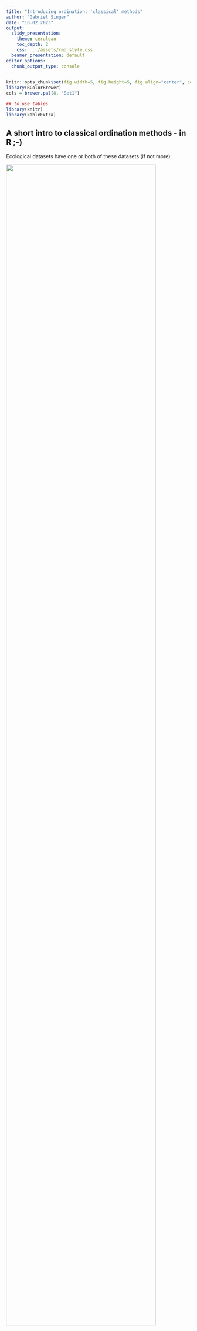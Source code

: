 ```yaml
---
title: "Introducing ordination: 'classical' methods"
author: "Gabriel Singer"
date: "16.02.2023"
output:
  slidy_presentation:
    theme: cerulean
    toc_depth: 2
    css:  ../assets/rmd_style.css
  beamer_presentation: default
editor_options:
  chunk_output_type: console
---
```



```r
knitr::opts_chunk$set(fig.width=5, fig.height=5, fig.align="center", collapse = TRUE, comment = "##", dev="png")
library(RColorBrewer)
cols = brewer.pal(8, "Set1")

## to use tables
library(knitr)
library(kableExtra)
```

## A short intro to classical ordination methods - in R ;-)

Ecological datasets have one or both of these datasets (if not more):

![](img/mv_table.png){width=90%}


## A short intro to classical ordination methods - in R ;-)

The classical ordination methods always target dimension reduction, and

* are based on **linear or unimodal** relationships, and
* may involve **direct** regression on a 2nd matrix of explanatory variables (as opposed to **indirectly** reconstructing gradients from a single data matrix)

![](img/ordinations_table.png)

Note that **ordination** is a word almost exclusively used by ecologists. Outside most of these methods are known as **scaling techniques**. The phrase **gradient analysis** makes a bit more sense in ecology ;-)

Specifically PCA and RDA are quite useful outside of the classical species or species~environment framework of ecology.


## Principal component analysis (PCA)

PCA can be understood as a MLR on theoretical (latent) instead of observed dependent variables.

The regression coefficients in PCA are **factor loadings**.

The predicted values of the theoretical dependent are **scores**.

![](img/pca_data.png)

For instance, in a PCA on this matrix of n objects times p variables PC1 is computed as:

$$
PC_1=f_1X_1+f_2X_2+...+f_pX_p
$$
There must be as many PCs as original variables. The factor loading matrix translates p $X$-variables into p $PCs$.

PCA can be understood as a rotation of the original coordinate system made up of p $X$-variables into a new coordinate system defined by p $PCs$.

<br/>

![](img/pca_rotation.png)


## Principal component analysis (PCA) in R

```r
library(vegan)
library(shape) # nice arrows
mara<-read.table(file="data/MaraRiver.txt",header=TRUE) # water chemistry in 54 streams, 3 types of landuse

wc<-log(mara[-c(5,6),9:26]) # delete two cases with NA data, log-transform concentration data
landuse<-mara$landuse[-c(5,6)]
plot(wc) # check potential for PCA by correlation plot

pca<-prcomp(scale(wc),retx=T,center=F,scale.=F)
pca<-prcomp(wc,retx=T,center=T,scale.=T)   # equivalent to line above

summary(pca)

pca$sdev # stdevs of PCs (squares are eigenvalues)

head(scores<-pca$x) # site scores on all PCs

head(scale(wc) %*% pca$rotation) # to manually compute scores from variables and loadings
head(loadings<-pca$rotation) # the variable loadings

# how many axes should be kept?)
screeplot(pca,npcs=length(pca$sdev),type = "lines") # plots eigenvalues vs. component #
abline(h=1,col="red")
# -> the first 3-4 PCs seem useful, and just PC1 and PC2 alone are already explaining a lot of overall variance
# eigenvalue of PC5<1, so PC5 contributes less than one original variable (Kaiser-Guttman criterion)

# for a DISTANCE BIPLOT (focus is on sites, "scaling 1")
# each principal component has variance given by eigenvalue, loadings remain unscaled
plot(scores[,1:2],asp=1,pch=21,bg=landuse) # note asp=1
arrows<-loadings*7 # with extension factor
Arrows(x0=0,y0=0,x1=arrows[,1],y1=arrows[,2],col="darkgreen")
text(x=arrows[,1]*1.3,y=arrows[,2]*1.2,labels=names(wc),cex=0.7)

biplot(pca,scale=0)
# in this plot:
# 1) distances among sites are approximating true Euclidean distances in multivariate space
# 2) angles between arrows do not reflect correlations among variables
# 3) projecting site on descriptor at right angle gives its appr. descriptor value

# for a CORRELATION BIPLOT (focus is on variables, "scaling 2")
# each principal component is weighted by 1/sqrt(eigenvalue), so it has variance 1
var(scores[,1]/pca$sdev[1]) # just demo
plot(scores[,1]/pca$sdev[1],scores[,2]/pca$sdev[2],pch=21,bg=landuse,asp=1)
# loadings are weighted by sqrt(eigenvalues)
arrows<-loadings*matrix(pca$sdev,nrow=nrow(loadings),ncol=ncol(loadings),byrow=TRUE)
arrows<-arrows*2 # choose extension factor
Arrows(x0=0,y0=0,x1=arrows[,1],y1=arrows[,2],col="purple")
# as alternative just compute correlation of scores with original data ("structure coefficients")
(structure<-cor(wc,scores))
structure<-2*structure
Arrows(x0=0,y0=0,x1=structure[,1],y1=structure[,2],col="red")
text(x=arrows[,1]*1.3,y=arrows[,2]*1.2,labels=names(wc),cex=0.7)

biplot(pca,scale=1)
# in this plot
# 1) distances among sites are not approximating true Euclidean distances in multivariate space
# 2) angles between arrows reflect correlations among variables (NOT proximity of arrow heads)
# 3) projecting site on descriptor at right angle gives its appr. descriptor value

# PCA using the rda function from the vegan package
pca2<-rda(X=wc,scale=TRUE)
summary(pca2,scaling=1)
scores(wc,scaling=0)
biplot(pca2,scaling=1)
biplot(pca2,scaling=2)
# note different scaling factors, but solution remains same


##############################
# some follow-up suggestions #
# test PCA-axes for effect of landuse or stream size (as log(Q)) using ANOVA or ANCOVA
# correlate PCA-axes with other potential "controlling" variables (e.g. TDN, canopy cover) to give "meta-dimensions" more meaning
# useful function envfit() to relate additional variables to the ordination space
```


## Redundancy analysis (RDA) in R

<div class="left lt">

Two involved matrices: one dependent, one independent.

(Note: For correlation of two matrices see CCorA (Canonical correlation analysis) $\neq$ CCA.)

**Redundancy**: The proportion of total variance of in the response variables that can be explained linear combinations of predictors.

Two steps:

1. MLRs relate each response variable to the independent matrix and predict the response.
2. The matrix of predicted response variables (same size as original: n objects * p variables) is subject to PCA.

The response variables are **constrained** to be linear combinations of the predictors first! The PCA can only "ordinate" variation of the responses that is relatable to predictors.

Significance tests for the overall model, for the various RDA-axes and for the individual predictors are available (permutation-based).

</div>

<div class="right rt">

![](img/rda_dataflow.png){width=90%}

Site scores:

* One set of *unconstrained* scores (site scores), $YU$.
* One set of *constrained* scores (LC scores), $\hat{Y}U$.

</div>

## Redundancy analysis (RDA) in R

```r
zwc<-scale(wc) # must at least be centered even if dimensionally homogeneous!
xmat<-data.frame(logQ=log(mara$Q),logTDN=log(mara$TDN),canopy=mara$canopy)[-c(5,6),]

rda<-rda(zwc~logQ+logTDN+canopy,data=xmat) # take care: confusing X and Y argument names

# actual RDA output check
summary(rda)
?cca.object
RsquareAdj(rda) # redundancy statistic (fractional amount of variation of the response data matrix explained by constraints)

# hypothesis tests #
# testing the first axis (global test)
anova(rda)
anova(rda,first=TRUE)

# testing all axes sequentially (preceding axes are taken as constraints)
anova(rda,by="axis",model="direct",perm.max=9999,step=1000)

# testing the individual terms=constraints
anova(rda,by="terms",model="direct",perm.max=9999,step=1000)  # tests terms sequentially, order matters!
anova(rda,by="margin",model="direct",perm.max=9999,step=1000) # tests each term in full model (like drop1() function)

###################
# making triplots #

# again various types of scaling for the plotting step:
# scaling 1 "distance triplot"
# only angles between constraints and responses reflect their correlations (not angles among responses)
# distances among sites reflect their Euclidean distances

# scaling 2 "correlation triplot"
# all angles between constraints and responses reflect correlations 
# distances among sites do not reflect their Euclidean distances

# in both scaling types sites can be projected on constraints and on responses
# factor constraints are shown as centroids instead of arrows, projecting works identical 

# scaling 3 is compromise

# build an RDA scaling type 1 triplot
plot(rda,scaling=1)

(sites<-scores(rda,choices=c(1,2),display="sites",scaling=1)) 

(lcs<-scores(rda,choices=c(1,2),display="lc",scaling=1)) # fitted/constrained site scores

(species<-scores(rda,choices=c(1,2),display="sp",scaling=1)*0.5)

(constraints<-scores(rda,choices=c(1,2),display="bp",scaling=1)*2)

plot(sites,asp=1,pch=21,bg=landuse,ylim=c(-1.5,1.5))
Arrows(x0=0,y0=0,x1=constraints[,1],y1=constraints[,2],lwd=1.5,col="blue")
text(constraints[,1:2]*1.1,label=rownames(constraints),pos=4,cex=0.8,col="blue")

Arrows(x0=0,y0=0,x1=species[,1],y1=species[,2],lwd=1,arr.length=0)
text(species[,1:2]*1.1,label=rownames(species),pos=4,cex=0.6)
```

## Correspondence Analysis (CA)

<div class="left lt">

Based on one matrix (usually a *species* or *community* matrix).

Considers unimodal responses to (unknown) environmental variables.

An *indirect* GA, resulting gradients are synthetic environmental gradients.

The basis for CA is **weighted averaging** from environmental and species tables. If *env* exists, then this can be done to extract *bioindicatory information*:

$$
u^*=\frac{y_1x_1+y_2x_2+...+y_nx_n}{y_1+y_2+...+y_n}
$$
A *species optimum* $u^*$ is computed as an abundance-weighted means of a specific environmental variable over all sites at which a specific species is present.

This approach works best when:

* Species have narrow amplitude.
* Environmental variable spans the whole range of the species´ tolerance curve with good spacing.

</div>

<div class="right rt">

CA uses a *two-way weighted averaging* with a theoretical environmental variable iteratively in several steps:

1. Take *arbitrary* site scores.
2. Derive species scores by weighted average of sites scores, for species k (of m):
$$
u_k=\sum_{i=1}^n{y_{ki}x_i}/\sum_{i=1}^n{y_{ki}}
$$
3. From the species scores new site scores can be derived, for site i (of n):
$$
x_i=\sum_{k=1}^m{y_{ki}u_k}/\sum_{k=1}^n{y_{ki}}
$$
4. Rescaling (standardization) of site and species scores.
5. Repeat 2-3 several times until stabilisation of site and species scores = first CA axis.
6. Similar procedure to construct second CA axis (uncorrelated to first).

</div>


## Canonical Correspondence Analysis (CCA)

Two involved matrices: one dependent, one independent.

In the reciprocal averaging of CA a constraint is included:

* Site scores are linearly (!) regressed on the independent dataset (environment).
* Predicted values for the site scores are then used to compute the species scores. 

The result are axes which inform about **species-site relationships**, but which also have **maximized correlation with linear combinations of (environmental) predictors**.

Site scores:

* One set of *unconstrained* scores (WA scores), similar but not identical to CA-results
* One set of *constrained* scores (LC scores), usually the ones of interest

```r
data(varespec) # a R dataset on vegetation
data(varechem) # soil chemistry
head(varespec)
head(varechem)
apply(varespec,1,sum) # approximate 100 (total cover), "absolute" abundance data

# correspondence analysis #
# run a CA just based on the species data (unconstrained!)
vare.ca<-cca(X=varespec) # function also used for CCA, but here only one matrix X is supplied

summary(vare.ca,scaling=1)
# summary(vare.ca,scaling=2)
# again two different types of scaling are possible for biplots

# scaling 1 (distances among sites matter)
# distances among sites approximate their chi^2 distance
# close sites have similar species abundances
# a site, which is near a specific species, has a high contribution of that species 

# scaling 2 (relationships among species matter)
# distances among species approximate their chi^2 distance
# close species have similar abundances across sites
# a species, which is near a specific site, is more likely to be found at that site

plot(vare.ca,scaling=1)
plot(vare.ca,scaling=2)
plot(vare.ca,scaling=3) # a compromise
# for any scaling take care when interpreting species close to origin:
# these are "everywhere" or have optimum right at the origin (i.e., optimum with regard to both axis shown)

# for more controlled plotting
species.scores<-scores(vare.ca,display="species",scaling=2)
site.scores<-scores(vare.ca,display="sites",scaling=2)

plot(site.scores,col="black",pch=21,xlim=c(-2,2),ylim=c(-2,2))
text(species.scores,col="red",label=names(varespec),cex=0.7)

# post-hoc fitting of an environmental variable
names(varechem)
(ef<-envfit(vare.ca,varechem[,12:13],permutations=1999))
plot(ef)

###########################
# canonical correspondence analysis #
vare.cca<-cca(Y=varespec,X=varechem) # note strange terminology of X and Y in vegan (don´t ask)
vare.cca<-cca(varespec~.,varechem) # hypothesis tests need formula interface (don´t ask)

summary(vare.cca,scaling=1)
summary(vare.cca,scaling=2)
# again two different types of scaling are possible for triplots

# hypothesis tests #
# testing the first axis (global test)
anova(vare.cca)
anova(vare.cca,first=TRUE)

# testing all axes sequentially (preceding axes are taken as constraints)
anova(vare.cca,by="axis",model="direct",perm.max=9999,step=1000)

# testing the individual terms=constraints
anova(vare.cca,by="terms",model="direct",perm.max=9999,step=1000)  # tests terms sequentially, order matters!
anova(vare.cca,by="margin",model="direct",perm.max=9999,step=1000) # tests each term in full model (like drop1() function)

# quite a lot of variables in the constraining matrix, maybe selection would be adequate
# --> function ordistep()

###################
# making triplots #

# again various types of scaling for the plotting step:
# scaling 1 "distance triplot"
# sites can be projected on constraints
# sites close to centroid of factor constraint are more likely to possess the specific state (factor level)
# distances among sites reflect their Chi^2 distances

# scaling 2 "correlation triplot"
# species can be projected on constraints (to give their optimum)
# species close to centroid of factor constraint are more likely to be found in the respective sites
# distances among sites do not reflect their Chi^2 distances

# scaling 3 is compromise

plot(vare.cca,scaling=1,display=c("species","sites"))
plot(vare.cca,scaling=1,display=c("species","sites","bp"))
plot(vare.cca,scaling=2)
plot(vare.cca,scaling=3) # a compromise
# for any scaling take care when interpreting species close to origin:
# these are "everywhere" or have optimum right at the origin (i.e., optimum with regard to both axis shown)

# for more controlled plotting compute scores individually

(species<-scores(vare.cca,display="species",scaling=2))

(lcs<-scores(vare.cca,display="lc",scaling=2)) # fitted site scores

(sites<-scores(vare.cca,display="sites",scaling=2)) # unfitted site scores

(constraints<-scores(vare.cca,choices=c(1,2),display="bp",scaling=2))

plot(sites,col="black",pch=21,xlim=c(-2,2),ylim=c(-2,2))
text(species,col="red",label=names(varespec),cex=0.7)
Arrows(x0=0,y0=0,x1=constraints[,1],y1=constraints[,2],lwd=1.5,col="blue")
text(constraints[,1:2]*1.1,label=rownames(constraints),pos=4,cex=0.8,col="blue")
```
